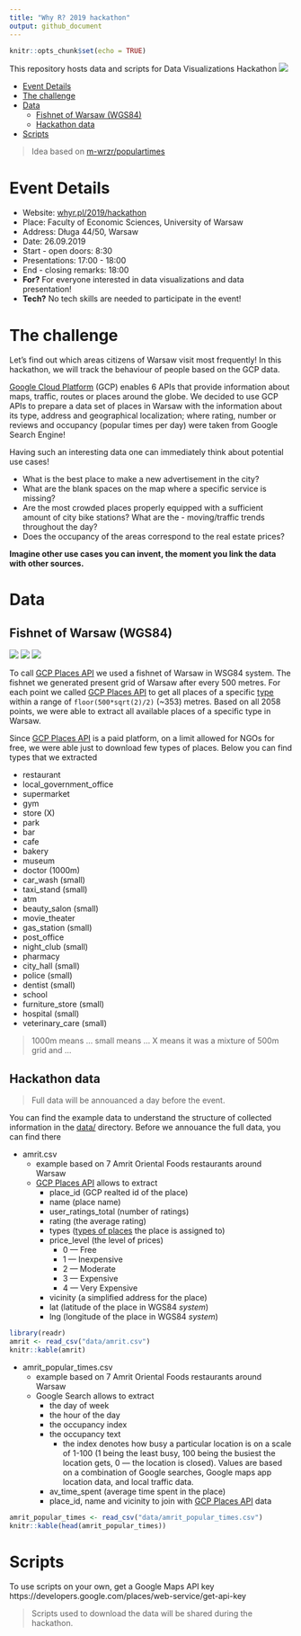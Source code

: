 ```yaml
---
title: "Why R? 2019 hackathon"
output: github_document
---
```


```r
knitr::opts_chunk$set(echo = TRUE)
```

This repository hosts data and scripts for Data Visualizations Hackathon
![](http://whyr.pl/foundation/images/fulls/whyr2019/hackathon/plakat_hackathon2.jpg)

- [Event Details](#event-details)
- [The challenge](#the-challenge)
- [Data](#data)
  - [Fishnet of Warsaw (WGS84)](#fishnet-of-warsaw-wgs84)
  - [Hackathon data](#hackathon-data)
- [Scripts](#scripts)

> Idea based on [m-wrzr/populartimes](https://github.com/m-wrzr/populartimes)

# Event Details

- Website: [whyr.pl/2019/hackathon](http://whyr.pl/2019/hackathon)
- Place: Faculty of Economic Sciences, University of Warsaw
- Address: Długa 44/50, Warsaw
- Date: 26.09.2019
- Start - open doors: 8:30
- Presentations: 17:00 - 18:00
- End - closing remarks: 18:00
- **For?** For everyone interested in data visualizations and data presentation!
- **Tech?** No tech skills are needed to participate in the event!

# The challenge

Let’s find out which areas citizens of Warsaw visit most frequently! In this hackathon, we will track the behaviour of people based on the GCP data.

[Google Cloud Platform](https://cloud.google.com/) (GCP) enables 6 APIs that provide information about maps, traffic, routes or places around the globe. We decided to use GCP APIs to prepare a data set of places in Warsaw with the information about its type, address and geographical localization; where rating, number or reviews and occupancy (popular times per day) were taken from Google Search Engine!

Having such an interesting data one can immediately think about potential use cases!

- What is the best place to make a new advertisement in the city?
- What are the blank spaces on the map where a specific service is missing?
- Are the most crowded places properly equipped with a sufficient amount of city bike stations? What are the - moving/traffic trends throughout the day?
- Does the occupancy of the areas correspond to the real estate prices?

**Imagine other use cases you can invent, the moment you link the data with other sources.**

# Data

## Fishnet of Warsaw (WGS84)

![](https://raw.githubusercontent.com/WhyR2019/hackathon/master/plots/warsaw_wgs84_every_500m.png)
![](https://raw.githubusercontent.com/WhyR2019/hackathon/master/plots/warsaw_wgs84_every_1000m.png)
![](https://raw.githubusercontent.com/WhyR2019/hackathon/master/plots/warsaw_wgs84_every_100m.png)

To call [GCP Places API](https://developers.google.com/places/web-service/details) we used
a fishnet of Warsaw in WSG84 system. The fishnet we generated present grid of Warsaw after every 500 metres.
For each point we called [GCP Places API](https://developers.google.com/places/web-service/details) to get all
places of a specific [type]((https://developers.google.com/places/web-service/supported_types#table1)) within a range of
`floor(500*sqrt(2)/2)` (~353) metres. Based on all 2058 points, we were able to extract all available
places of a specific type in Warsaw.

Since [GCP Places API](https://developers.google.com/places/web-service/details) is a paid platform, on a limit allowed for NGOs for free, we were able just to download few types of places. Below you can find types that we extracted

- restaurant
- local_government_office
- supermarket
- gym
- store (X)
- park
- bar
- cafe
- bakery
- museum
- doctor (1000m)
- car_wash (small)
- taxi_stand (small)
- atm
- beauty_salon (small)
- movie_theater
- gas_station (small)
- post_office 
- night_club (small)
- pharmacy
- city_hall (small)
- police (small)
- dentist (small) 
- school
- furniture_store (small)
- hospital (small)
- veterinary_care (small)

> 1000m means ...
> small means ... 
> X means it was a mixture of 500m grid and ...

## Hackathon data

> Full data will be annouanced a day before the event.

You can find the example data to understand the structure of collected information in the [data/](https://github.com/WhyR2019/hackathon/tree/master/data) directory. Before we annouance the full data, you can find there

- amrit.csv
    - example based on 7 Amrit Oriental Foods restaurants around Warsaw
    - [GCP Places API](https://developers.google.com/places/web-service/details) allows to extract
        - place_id (GCP realted id of the place)
        - name (place name)
        - user_ratings_total (number of ratings)
        - rating (the average rating)
        - types ([types of places](https://developers.google.com/places/web-service/supported_types#table1) the place is assigned to)
        - price_level (the level of prices)
            - 0 — Free
            - 1 — Inexpensive
            - 2 — Moderate
            - 3 — Expensive
            - 4 — Very Expensive
        - vicinity (a simplified address for the place)
        - lat (latitude of the place in WGS84 *system*)
        - lng (longitude of the place in WGS84 *system*)

```r
library(readr)
amrit <- read_csv("data/amrit.csv")
knitr::kable(amrit)
```

- amrit_popular_times.csv
    - example based on 7 Amrit Oriental Foods restaurants around Warsaw
    - Google Search allows to extract
        - the day of week
        - the hour of the day
        - the occupancy index
        - the occupancy text
            - the index denotes how busy a particular location is on a scale of 1-100 
            (1 being the least busy, 100 being the busiest the location gets, 
            0 --- the location is closed).
            Values are based on a combination of Google searches, Google maps app location data, and local traffic data.
        - av_time_spent (average time spent in the place)
        - place_id, name and vicinity to join with [GCP Places API](https://developers.google.com/places/web-service/details) data
        
```r
amrit_popular_times <- read_csv("data/amrit_popular_times.csv")
knitr::kable(head(amrit_popular_times))
```

# Scripts

To use scripts on your own, get a Google Maps API key https://developers.google.com/places/web-service/get-api-key

> Scripts used to download the data will be shared during the hackathon.